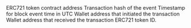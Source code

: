 <ParamField path="contract_address">
ERC721 token contract address
</ParamField>
<ParamField path="evt_tx_hash">
Transaction hash of the event
</ParamField>
<ParamField path="evt_tx_from">

</ParamField>
<ParamField path="evt_tx_to">

</ParamField>
<ParamField path="evt_tx_index">

</ParamField>
<ParamField path="evt_index">

</ParamField>
<ParamField path="evt_block_time">
Timestamp for block event time in UTC
</ParamField>
<ParamField path="evt_block_number">

</ParamField>
<ParamField path="evt_block_date">

</ParamField>
<ParamField path="from">
Wallet address that initiated the transaction
</ParamField>
<ParamField path="to">
Wallet address that received the transaction
</ParamField>
<ParamField path="tokenId">
ERC721 token ID.
</ParamField>
